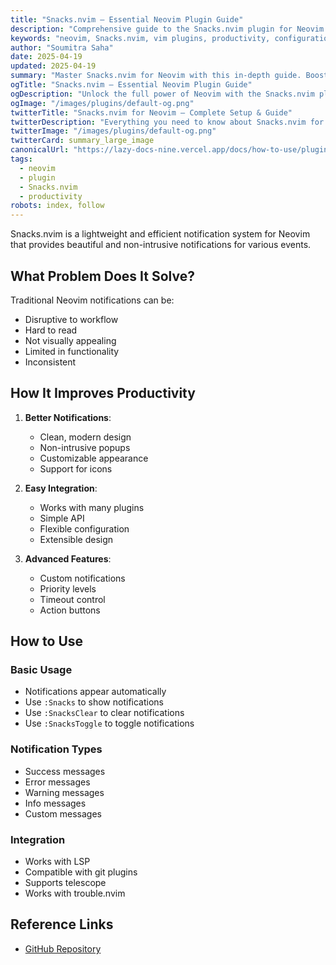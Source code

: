 ```yaml
---
title: "Snacks.nvim – Essential Neovim Plugin Guide"
description: "Comprehensive guide to the Snacks.nvim plugin for Neovim. Learn setup, features, and best practices to enhance your workflow."
keywords: "neovim, Snacks.nvim, vim plugins, productivity, configuration"
author: "Soumitra Saha"
date: 2025-04-19
updated: 2025-04-19
summary: "Master Snacks.nvim for Neovim with this in-depth guide. Boost your coding productivity and editor experience."
ogTitle: "Snacks.nvim – Essential Neovim Plugin Guide"
ogDescription: "Unlock the full power of Neovim with the Snacks.nvim plugin. Step-by-step instructions and expert tips."
ogImage: "/images/plugins/default-og.png"
twitterTitle: "Snacks.nvim for Neovim – Complete Setup & Guide"
twitterDescription: "Everything you need to know about Snacks.nvim for Neovim. Installation, configuration, and pro tips."
twitterImage: "/images/plugins/default-og.png"
twitterCard: summary_large_image
canonicalUrl: "https://lazy-docs-nine.vercel.app/docs/how-to-use/plugins/snacks"
tags:
  - neovim
  - plugin
  - Snacks.nvim
  - productivity
robots: index, follow
---
```


Snacks.nvim is a lightweight and efficient notification system for Neovim that provides beautiful and non-intrusive notifications for various events.

## What Problem Does It Solve?

Traditional Neovim notifications can be:

- Disruptive to workflow
- Hard to read
- Not visually appealing
- Limited in functionality
- Inconsistent

## How It Improves Productivity

1. **Better Notifications**:

   - Clean, modern design
   - Non-intrusive popups
   - Customizable appearance
   - Support for icons

2. **Easy Integration**:

   - Works with many plugins
   - Simple API
   - Flexible configuration
   - Extensible design

3. **Advanced Features**:
   - Custom notifications
   - Priority levels
   - Timeout control
   - Action buttons

## How to Use

### Basic Usage

- Notifications appear automatically
- Use `:Snacks` to show notifications
- Use `:SnacksClear` to clear notifications
- Use `:SnacksToggle` to toggle notifications

### Notification Types

- Success messages
- Error messages
- Warning messages
- Info messages
- Custom messages

### Integration

- Works with LSP
- Compatible with git plugins
- Supports telescope
- Works with trouble.nvim

## Reference Links

- [GitHub Repository](https://github.com/folke/snacks.nvim)
